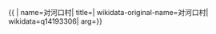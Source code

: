 {{ {{{1|PRC admin/showdata}}}|
name=对河口村|
title=|
wikidata-original-name=对河口村|
wikidata=q14193306|
arg={{{arg|}}}}}